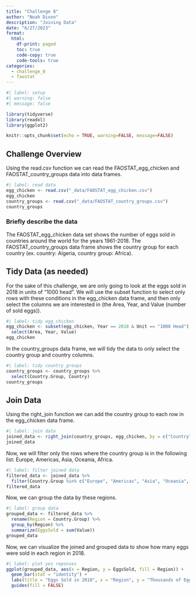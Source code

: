 ```yaml
---
title: "Challenge 8"
author: "Noah Dixon"
description: "Joining Data"
date: "6/27/2023"
format:
  html:
    df-print: paged
    toc: true
    code-copy: true
    code-tools: true
categories:
  - challenge_8
  - faostat
---
```


```r
#| label: setup
#| warning: false
#| message: false

library(tidyverse)
library(readxl)
library(ggplot2)

knitr::opts_chunk$set(echo = TRUE, warning=FALSE, message=FALSE)
```

## Challenge Overview

Using the read.csv function we can read the FAOSTAT_egg_chicken and FAOSTAT_country_groups data into data frames.

```r
#| label: read data
egg_chicken <- read.csv("_data/FAOSTAT_egg_chicken.csv")
egg_chicken
country_groups <- read.csv("_data/FAOSTAT_country_groups.csv")
country_groups
```

### Briefly describe the data

The FAOSTAT_egg_chicken data set shows the number of eggs sold in countries around the world for the years 1961-2018. The FAOSTAT_country_groups data frame shows the country group for each country (ex. country: Algeria, country group: Africa).

## Tidy Data (as needed)

For the sake of this challenge, we are only going to look at the eggs sold in 2018 in units of "1000 head". We will use the subset function to select only rows with these conditions in the egg_chicken data frame, and then only select the columns we are interested in (the Area, Year, and Value (number of sold eggs)).

```r
#| label: tidy egg_chicken
egg_chicken <- subset(egg_chicken, Year == 2018 & Unit == "1000 Head") %>%
  select(Area, Year, Value)
egg_chicken
```

In the country_groups data frame, we will tidy the data to only select the country group and country columns.

```r
#| label: tidy country_groups
country_groups <- country_groups %>%
  select(Country.Group, Country)
country_groups
```

## Join Data

Using the right_join function we can add the country group to each row in the egg_chicken data frame.

```r
#| label: join data
joined_data <- right_join(country_groups, egg_chicken, by = c("Country" = "Area"))
joined_data
```

Now, we will filter only the rows where the country group is in the following list: Europe, Americas, Asia, Oceania, Africa.

```r
#| label: filter joined data
filtered_data <- joined_data %>%
  filter(Country.Group %in% c("Europe", "Americas", "Asia", "Oceania", "Africa"))
filtered_data
```

Now, we can group the data by these regions.

```r
#| label: group data
grouped_data <- filtered_data %>%
  rename(Region = Country.Group) %>%
  group_by(Region) %>%
  summarize(EggsSold = sum(Value))
grouped_data
```

Now, we can visualize the joined and grouped data to show how many eggs were sold in each region in 2018.

```r
#| label: plot yes reponses
ggplot(grouped_data, aes(x = Region, y = EggsSold, fill = Region)) +
  geom_bar(stat = "identity") + 
  labs(title = "Eggs Sold in 2018", x = "Region", y = "Thousands of Eggs") + 
  guides(fill = FALSE)
```

